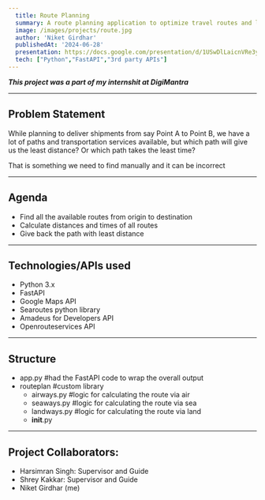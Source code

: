 ```yaml
---
  title: Route Planning
  summary: A route planning application to optimize travel routes and learned about API's.
  image: /images/projects/route.jpg
  author: 'Niket Girdhar'
  publishedAt: '2024-06-28'
  presentation: https://docs.google.com/presentation/d/1USwDlLaicnVRe3y0GT36rACzXAveWY3k/edit?usp=sharing&ouid=105739892992169110182&rtpof=true&sd=true
  tech: ["Python","FastAPI","3rd party APIs"]
---
```


***This project was a part of my internshit at DigiMantra***

---
## Problem Statement

While planning to deliver shipments from say Point A to Point B, we have a lot of paths and transportation services available, but which path will give us the least distance? Or which path takes the least time?

That is something we need to find manually and it can be incorrect

---

## Agenda

- Find all the available routes from origin to destination
- Calculate distances and times of all routes
- Give back the path with least distance

--- 

## Technologies/APIs used

- Python 3.x
- FastAPI
- Google Maps API
- Searoutes python library
- Amadeus for Developers API
- Openrouteservices API

---

## Structure

- app.py  #had the FastAPI code to wrap the overall output 
- routeplan  #custom library
  - airways.py  #logic for calculating the route via air
  - seaways.py  #logic for calculating the route via sea
  - landways.py  #logic for calculating the route via land
  - __init__.py

---

## Project Collaborators:

- Harsimran Singh: Supervisor and Guide
- Shrey Kakkar: Supervisor and Guide
- Niket Girdhar (me)